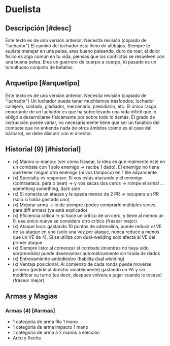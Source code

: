 
# Duelista

<Bleed>
  <Screenshot src={placeholderImage} alt="placeholder" full />
</Bleed>

## Descripción [#desc]

<Callout type="warning" emoji="🔎">
  Este texto es de una versión anterior. Necesita revisión (copiado de "luchador")
</Callout>
El camino del luchador esta lleno de altibajos. Siempre te supiste manejar en una
pelea, eres bueno peleando, duro de roer, el dolor físico es algo común en tu vida,
piensas que los conflictos se resuelven con una buena pelea. Eres un guerrero de
cuerpo a cuerpo, tú pasado es un tumultuoso conjunto de batallas.

## Arquetipo [#arquetipo]

<Callout type="warning" emoji="🔎">
  Este texto es de una versión anterior. Necesita revisión (copiado de "luchador")
</Callout>
Un luchador puede tener muchísimos trasfondos; luchador callejero, soldado, gladiador,
mercenario, presidiario, etc. El único rasgo importante de un luchador es que ha
sobrellevado una vida difícil que lo obligó a desarrollarse físicamente por sobre
todo lo demás. El grado de instrucción puede variar, no necesariamente tiene que
ser un fanático del combate que no entienda nada de otros ámbitos (como es el caso
del bárbaro), se debe discutir con el director.

## Historial (9) [#historial]

- (x) Manou-a-manou: (ver cómo frasear, la idea es que realmente esté en un combate con 1 solo enemigo -> recibe 1 dado). El enemigo no tiene que tener ningun otro enemigo (ni vos tampoco) en 1 tile adyancente
- (x) Specialty vs response: Si vos estás atacando y el enemigo (contraataca, para o beat) -> y vos sacas dos ceros -> rompe el arma! … something something, dark side
- (x) Si conecta un ataque y le queda menos de 2 PR -> recupera un PR (solo si había gastado uno)
- (x) Mejorar arma -> lo de siempre (podes comprarlo múltiples veces para diff armas) (ya está explicado)
- (x) Eficiencia crítica -> si hace un crítico de un cero, y tiene al menos un 9, ese único nueve se considera otro crítico (frasear mejor)
- (x) Ataque loco: gastando 10 puntos de adrenalina, puede reducir el VE de su ataque en uno (solo una vez por ataque, nunca reduce a menos que un VE de 4). Si se utiliza con dual-weilding solo afecta al VE del primer ataque
- (x) Siempre listo: al comenzar el combate (mientras no haya sido sorprendido) puede desenvainar automáticamente sin tirada de dados
- (x) Entrenamiento ambidiestro (habilita dual wielding)
- (x) Ventaja posicional: Al comienzo de cada ronda puede moverse primero (pedirle al director amablemente) gastando un PA y sin modificar su turno (es decir, despues volvera a jugar cuando le tocase) (frasear mejor)

## Armas y Magias

### Armas (4) [#armas]

- 1 categoría de arma filo 1 mano
- 1 categoría de arma impacto 1 mano
- 1 categoría de arma a 2 manos a elección
- Arco y flecha
